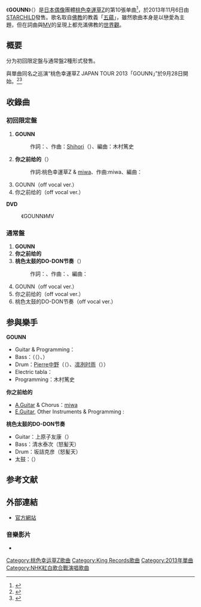 {{Infobox Single
| Name           = GOUNN
| Artist         = [[桃色幸運草Z|桃色幸運草Z]]
| Album          = 
| A-side         = 
| B-side         = 你之前给的<br/>桃色太鼓的DO-DON节奏
| Cover          = Gounn.jpg
| Caption        = 初回限定盤封面
| Released       = 2013年11月6日
| Format         = [[單曲|單曲]]
| Recorded       = 
| Genre          = [[J-POP|J-POP]]
| Length         = 
| Label          = [[STARCHILD|STARCHILD]]<br /><small>KICM-91467（首批限量版）<br />KICM-1467（普通版）</small>
| Writer         = 
| Producer       = 
| Certification  = 
| Chart position =  * 週間第2名<small>（[[Oricon公信榜|Oricon]]）</small>
*日榜第1名<small>（Oricon）</small>
| Last single    = [[再會吧、那些愛憐的悲傷啊|再會吧、那些愛憐的悲傷啊]]<br/>（2012年）
| This single    = '''GOUNN'''<br/>（2013年）
| Next single    = [[哭泣也無所謂喔|哭泣也無所謂喔]]<br/>（2014年）
| Misc           = {{External music video|{{YouTube|XlbrTlhX_Ww|《GOUNN》完整MV}} |Type=單曲}}
}}
《'''GOUNN'''》（{{lang-ja|GOUNN}}）是[[日本偶像|日本偶像]]團體[[桃色幸運草Z|桃色幸運草Z]]的第10張单曲<ref>{{Cite web|url=http://www.oricon.co.jp/news/2029147/full/|script-title=ja:ももクロ、1年ぶり新曲は「GOUNN」　新ビジュアルも解禁|newspaper=[[Oricon|Oricon]]|date=2013-09-27|accessdate=2013-12-25|language=ja|archive-date=2019-07-25|archive-url=https://web.archive.org/web/20190725102545/https://www.oricon.co.jp/news/2029147/full/|dead-url=no}}</ref>，於2013年11月6日由[[STARCHILD|STARCHILD]]發售。歌名取自[[佛教|佛教]]的教義「[[蘊_(佛教)|五蘊]]」，雖然歌曲本身是以戀愛為主題，但在詞曲與[[音樂影片|MV]]的呈現上都充滿佛教的[[世界觀|世界觀]]。

== 概要 ==
分为初回限定盤与通常盤2種形式發售。

與單曲同名之巡演“桃色幸運草Z JAPAN TOUR 2013「GOUNN」”於9月28日開始。<ref>{{Cite web|url=http://natalie.mu/music/news/100313|script-title=ja:ももクロ本日開始ツアーBGM集にNARASAKI、和嶋慎治|newspaper=[[Natalie_(网站)|Natalie]]|date=2013-09-28|accessdate=2013-12-25|language=ja|archive-date=2019-07-25|archive-url=https://web.archive.org/web/20190725103641/https://natalie.mu/music/news/100313|dead-url=no}}</ref><ref>{{cite news|url=http://natalie.mu/music/news/100356|script-title=ja:ももクロ「GOUNN」ツアー千秋楽を劇場＆ライブハウス中継|newspaper=[[Natalie_(网站)|Natalie]]|date=2013-09-30|accessdate=2013-10-03|language=ja|archive-date=2019-07-25|archive-url=https://web.archive.org/web/20190725103658/https://natalie.mu/music/news/100356|dead-url=no}}</ref>

== 收錄曲 ==
=== 初回限定盤 ===
# '''GOUNN'''
#: 作詞：{{link-ja|只野菜摘|只野菜摘}}、作曲：[[Shihori|Shihori]]（{{lang|ja|しほり}}）、編曲：木村篤史
# '''你之前给的'''（{{lang|ja|いつか君が}}）
#: 作詞:桃色幸運草Z & [[miwa|miwa]]、作曲:miwa、編曲：{{link-ja|Naoki-T|NAOKI-T}}
# GOUNN（off vocal ver.）
# 你之前给的（off vocal ver.）

'''DVD'''
: 《GOUNN》MV

=== 通常盤 ===
# '''GOUNN'''
# '''你之前给的'''
# '''桃色太鼓的DO-DON节奏'''（{{lang|ja|ももいろ太鼓どどんが節}}）
#: 作詞：{{link-ja|増子直純|怒髪天}}、作曲：{{link-ja|上原子友康|怒髪天}}、編曲：{{link-ja|怒髪天|怒髪天}}
# GOUNN（off vocal ver.）
# 你之前给的（off vocal ver.）
# 桃色太鼓的DO-DON节奏（off vocal ver.）

== 参與樂手 ==
'''GOUNN'''
* Guitar & Programming：{{link-ja|NARASAKI|NARASAKI}}
* Bass：{{link-ja|濵田郁未|ハマ・オカモト}}（（{{lang|ja|ハマ・オカモト}}）、{{link-ja|OKAMOTO'S|OKAMOTO'S}}）
* Drum：[[Pierre中野|Pierre中野]]（（{{lang|ja|ピエール中野}}）、[[凛冽时雨|凛冽时雨]]（{{lang|ja|凛として時雨}}））
* Electric tabla：{{link-ja|ASA-CHANG|ASA-CHANG&巡礼}}
* Programming：木村篤史

'''你之前给的'''
* [[原聲吉他|A.Guitar]] &  Chorus：[[miwa|miwa]]
* [[电吉他|E.Guitar]], Other Instruments & Programming : {{link-ja|Naoki-T|NAOKI-T}}

'''桃色太鼓的DO-DON节奏'''
* Guitar：上原子友康（{{link-ja|怒髪天|怒髪天}}）
* Bass：清水泰次（怒髪天）
* Drum：坂詰克彦（怒髪天）
* 太鼓：{{link-ja|Hidano修一|ヒダノ修一}}（{{lang|ja|ヒダノ修一}}）

== 参考文献 ==
{{reflist}}

== 外部連結 ==
* [http://www.momoclo.net/discography/single16.html 官方網站] {{Wayback|url=http://www.momoclo.net/discography/single16.html |date=20201029141852 }}{{ja icon}}

=== 音樂影片 ===
* {{YouTube|XlbrTlhX_Ww|《GOUNN》MV}}

{{桃色幸运草Z}}

[[Category:桃色幸运草Z歌曲|Category:桃色幸运草Z歌曲]]
[[Category:King_Records歌曲|Category:King Records歌曲]]
[[Category:2013年單曲|Category:2013年單曲]]
[[Category:NHK紅白歌合戰演唱歌曲|Category:NHK紅白歌合戰演唱歌曲]]